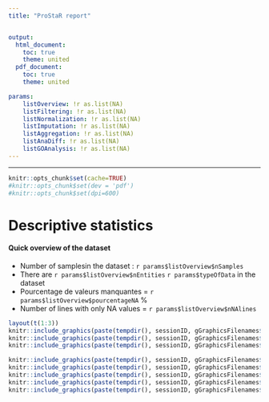 ```yaml
---
title: "ProStaR report"


output:
  html_document:
    toc: true
    theme: united
  pdf_document:
    toc: true
    theme: united

params:
    listOverview: !r as.list(NA)
    listFiltering: !r as.list(NA)
    listNormalization: !r as.list(NA)
    listImputation: !r as.list(NA)
    listAggregation: !r as.list(NA)
    listAnaDiff: !r as.list(NA)
    listGOAnalysis: !r as.list(NA)
---
```


***
  
```r
knitr::opts_chunk$set(cache=TRUE)
#knitr::opts_chunk$set(dev = 'pdf')
#knitr::opts_chunk$set(dpi=600)
```


# Descriptive statistics

#### Quick overview of the dataset


* Number of samplesin the dataset : `r params$listOverview$nSamples`
* There are `r params$listOverview$nEntities` `r params$typeOfData` in the dataset
* Pourcentage de valeurs manquantes = `r params$listOverview$pourcentageNA` %
* Number of lines with only NA values = `r params$listOverview$nNAlines`

```r
layout(t(1:3))
knitr::include_graphics(paste(tempdir(), sessionID, gGraphicsFilenames$histoMV_Image_DS, sep="/"))
knitr::include_graphics(paste(tempdir(), sessionID, gGraphicsFilenames$histo_missvalues_per_lines_DS, sep="/"))
knitr::include_graphics(paste(tempdir(), sessionID, gGraphicsFilenames$histo_missvalues_per_lines_per_conditions_DS, sep="/"))

knitr::include_graphics(paste(tempdir(), sessionID, gGraphicsFilenames$corrMatrix, sep="/"))
knitr::include_graphics(paste(tempdir(), sessionID, gGraphicsFilenames$boxplot, sep="/"))
knitr::include_graphics(paste(tempdir(), sessionID, gGraphicsFilenames$densityPlot, sep="/"))
knitr::include_graphics(paste(tempdir(), sessionID, gGraphicsFilenames$varDist, sep="/"))
knitr::include_graphics(paste(tempdir(), sessionID, gGraphicsFilenames$violinplot, sep="/"))
```


